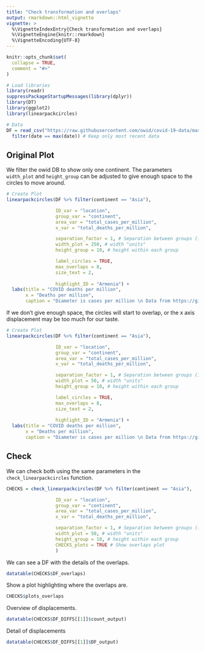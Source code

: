 ```yaml
---
title: "Check transformation and overlaps"
output: rmarkdown::html_vignette
vignette: >
  %\VignetteIndexEntry{Check transformation and overlaps}
  %\VignetteEngine{knitr::rmarkdown}
  %\VignetteEncoding{UTF-8}
---
```


```r
knitr::opts_chunk$set(
  collapse = TRUE,
  comment = "#>"
)
```

```r
# Load libraries
library(readr)
suppressPackageStartupMessages(library(dplyr))
library(DT)
library(ggplot2)
library(linearpackcircles)

# Data
DF = read_csv("https://raw.githubusercontent.com/owid/covid-19-data/master/public/data/owid-covid-data.csv", show_col_types = FALSE) %>%
  filter(date == max(date)) # Keep only most recent data

```

## Original Plot

We filter the owid DB to show only one continent. The parameters `width_plot` and `height_group` can be adjusted to give enough space to the circles to move around. 

```r

# Create Plot
linearpackcircles(DF %>% filter(continent == "Asia"),

                  ID_var = "location",
                  group_var = "continent",
                  area_var = "total_cases_per_million",
                  x_var = "total_deaths_per_million",

                  separation_factor = 1, # Separation between groups (i.e. continents)
                  width_plot = 250, # width "units"
                  height_group = 10, # height within each group

                  label_circles = TRUE,
                  max_overlaps = 8,
                  size_text = 2, 
                  
                  highlight_ID = "Armenia") +
  labs(title = "COVID deaths per million",
       x = "Deaths per million",
       caption = "Diameter is cases per million \n Data from https://github.com/owid/covid-19-data \nBy @gorkang")

```

If we don't give enough space, the circles will start to overlap, or the x axis displacement may be too much for our taste.  

```r

# Create Plot
linearpackcircles(DF %>% filter(continent == "Asia"),

                  ID_var = "location",
                  group_var = "continent",
                  area_var = "total_cases_per_million",
                  x_var = "total_deaths_per_million",

                  separation_factor = 1, # Separation between groups (i.e. continents)
                  width_plot = 50, # width "units"
                  height_group = 10, # height within each group

                  label_circles = TRUE,
                  max_overlaps = 8,
                  size_text = 2,
                  
                  highlight_ID = "Armenia") +
  labs(title = "COVID deaths per million",
       x = "Deaths per million",
       caption = "Diameter is cases per million \n Data from https://github.com/owid/covid-19-data \nBy @gorkang")

```

## Check

We can check both using the same parameters in the `check_linearpackcircles` function.  

```r

CHECKS = check_linearpackcircles(DF %>% filter(continent == "Asia"),

                  ID_var = "location",
                  group_var = "continent",
                  area_var = "total_cases_per_million",
                  x_var = "total_deaths_per_million",

                  separation_factor = 1, # Separation between groups (i.e. continents)
                  width_plot = 50, # width "units"
                  height_group = 10, # height within each group
                  CHECKS_plots = TRUE # Show overlaps plot
                  ) 

```

We can see a DF with the details of the overlaps.

```r
datatable(CHECKS$DF_overlaps)
```

Show a plot highlighting where the overlaps are.

```r
CHECKS$plots_overlaps
```

Overview of displacements.

```r

datatable(CHECKS$DF_DIFFS[[1]]$count_output)

```

Detail of displacements

```r

datatable(CHECKS$DF_DIFFS[[1]]$DF_output)

```
